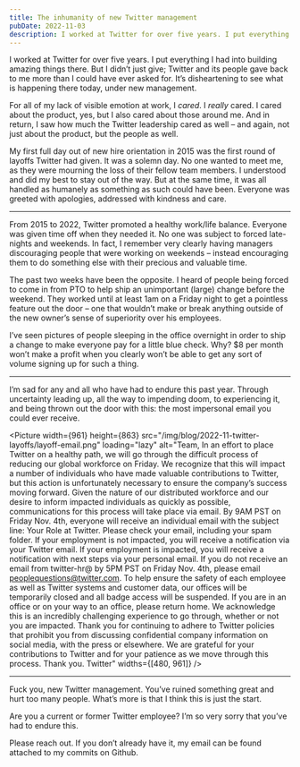 ```yaml
---
title: The inhumanity of new Twitter management
pubDate: 2022-11-03
description: I worked at Twitter for over five years. I put everything I had into building amazing things there. But I didn’t just give; Twitter and its people gave back to me more than I could have ever asked for. It’s disheartening to see what is happening there today, under new management.
---
```



I worked at Twitter for over five years. I put everything I had into building amazing things there. But I didn’t just give; Twitter and its people gave back to me more than I could have ever asked for. It’s disheartening to see what is happening there today, under new management.

For all of my lack of visible emotion at work, I _cared_. I _really_ cared. I cared about the product, yes, but I also cared about those around me. And in return, I saw how much the Twitter leadership cared as well – and again, not just about the product, but the people as well.

My first full day out of new hire orientation in 2015 was the first round of layoffs Twitter had given. It was a solemn day. No one wanted to meet me, as they were mourning the loss of their fellow team members. I understood and did my best to stay out of the way. But at the same time, it was all handled as humanely as something as such could have been. Everyone was greeted with apologies, addressed with kindness and care.

---

From 2015 to 2022, Twitter promoted a healthy work/life balance. Everyone was given time off when they needed it. No one was subject to forced late-nights and weekends. In fact, I remember very clearly having managers discouraging people that were working on weekends – instead encouraging them to do something else with their precious and valuable time.

The past two weeks have been the opposite. I heard of people being forced to come in from PTO to help ship an unimportant (large) change before the weekend. They worked until at least 1am on a Friday night to get a pointless feature out the door – one that wouldn’t make or break anything outside of the new owner’s sense of superiority over his employees.

I’ve seen pictures of people sleeping in the office overnight in order to ship a change to make everyone pay for a little blue check. Why? $8 per month won’t make a profit when you clearly won’t be able to get any sort of volume signing up for such a thing.

---

I’m sad for any and all who have had to endure this past year. Through uncertainty leading up, all the way to impending doom, to experiencing it, and being thrown out the door with this: the most impersonal email you could ever receive.

<Picture
  width={961}
  height={863}
  src="/img/blog/2022-11-twitter-layoffs/layoff-email.png"
  loading="lazy"
  alt="Team, In an effort to place Twitter on a healthy path, we will go through the difficult process of reducing our global workforce on Friday. We recognize that this will impact a number of individuals who have made valuable contributions to Twitter, but this action is unfortunately necessary to ensure the company’s success moving forward. Given the nature of our distributed workforce and our desire to inform impacted individuals as quickly as possible, communications for this process will take place via email. By 9AM PST on Friday Nov. 4th, everyone will receive an individual email with the subject line: Your Role at Twitter. Please check your email, including your spam folder. If your employment is not impacted, you will receive a notification via your Twitter email. If your employment is impacted, you will receive a notification with next steps via your personal email. If you do not receive an email from twitter-hr@ by 5PM PST on Friday Nov. 4th, please email peoplequestions@twitter.com. To help ensure the safety of each employee as well as Twitter systems and customer data, our offices will be temporarily closed and all badge access will be suspended. If you are in an office or on your way to an office, please return home. We acknowledge this is an incredibly challenging experience to go through, whether or not you are impacted. Thank you for continuing to adhere to Twitter policies that prohibit you from discussing confidential company information on social media, with the press or elsewhere. We are grateful for your contributions to Twitter and for your patience as we move through this process. Thank you. Twitter"
  widths={[480, 961]}
/>

---

Fuck you, new Twitter management. You’ve ruined something great and hurt too many people. What’s more is that I think this is just the start.

<Aside type="warning" title="Current or former employee?">

Are you a current or former Twitter employee? I’m so very sorry that you’ve had to endure this.

Please reach out. If you don’t already have it, my email can be found attached to my commits on Github.

</Aside>
